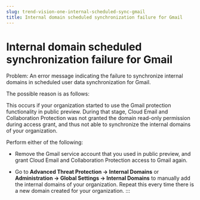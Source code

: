 ```yaml
---
slug: trend-vision-one-internal-scheduled-sync-gmail
title: Internal domain scheduled synchronization failure for Gmail
---
```

# Internal domain scheduled synchronization failure for Gmail

Problem: An error message indicating the failure to synchronize internal domains in scheduled user data synchronization for Gmail.

The possible reason is as follows:

This occurs if your organization started to use the Gmail protection functionality in public preview. During that stage, Cloud Email and Collaboration Protection was not granted the domain read-only permission during access grant, and thus not able to synchronize the internal domains of your organization.

Perform either of the following:

- Remove the Gmail service account that you used in public preview, and grant Cloud Email and Collaboration Protection access to Gmail again.

- Go to **Advanced Threat Protection → Internal Domains** or **Administration → Global Settings → Internal Domains** to manually add the internal domains of your organization. Repeat this every time there is a new domain created for your organization.
:::
